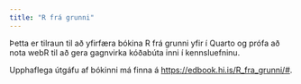 ```yaml
---
title: "R frá grunni"
---
```



Þetta er tilraun til að yfirfæra bókina R frá grunni yfir í Quarto og prófa að nota webR til að gera gagnvirka kóðabúta inni í kennsluefninu.

Upphaflega útgáfu af bókinni má finna á [https://edbook.hi.is/R_fra_grunni/#](https://edbook.hi.is/R_fra_grunni/#).